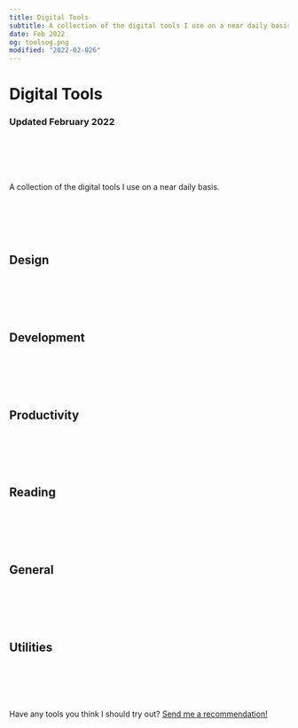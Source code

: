 ```yaml
---
title: Digital Tools
subtitle: A collection of the digital tools I use on a near daily basis.
date: Feb 2022
og: toolsog.png
modified: "2022-02-026"
---
```


# Digital Tools

### Updated February 2022

<br></br>
<br></br>

A collection of the digital tools I use on a near daily basis.

<br></br>
<br></br>

## Design

<Tool
  link="https://www.figma.com/"
  name="Figma"
  description="My primary product design tool. Features like Auto Layout and Component Variants are must-haves."
/>

<Tool
  link="https://www.sketch.com"
  name="Sketch"
  description="My tool of choice for icon design due to the superior inspector and more streamlined custom vector editing."
/>

<Tool
  link="https://www.blender.org"
  name="Blender"
  description="I turn to Blender when I need to create 3D elements and textures for icons or just to roughly model a scene to get things in proper perspective."
/>

<br></br>
<br></br>

## Development

<Tool
  link="https://nova.app"
  name="Nova"
  description="I've been on a native Mac app kick recently. Nova is great."
/>

<Tool
  link="https://github.com/gavinmn"
  name="GitHub"
  description="I use GitHub for all my development needs. I hear GitHub also has a great mobile app 😉"
/>

<Tool
  link="https://vercel.com/"
  name="Vercel"
  description="Blazing fast, incredibly easy to manage — Vercel hosts and deploys everything I have on the web."
/>


<br></br>
<br></br>

## Productivity

<Tool
  link="https://culturedcode.com/things/"
  name="Things"
  description="A shining example of attention to detail, Things is what I use to implement Getting Things Done."
/>

<Tool
  link="https://obsidian.md"
  name="Obsidian"
  description="My go to note taking tool."
/>


<Tool
  link="https://flexibits.com"
  name="Fantastical"
  description="See Nova description. Fantastical is great"
/>

<Tool
  link="https://raycast.com"
  name="Raycast"
  description="Between integrations and custom scripts, everything I need is suddenly a few keystrokes away."
/>

<br></br>
<br></br>

## Reading

<Tool
  link="https://feedbin.com"
  image="feedbin.svg"
  name="Feedbin"
  description="Long live RSS. Feedbin is the best combo of form + function for an RSS reader out there."
/>

<Tool
  link="https://www.instapaper.com"
  image="instapaper.png"
  name="Instapaper"
  description="Anything I want to read online first gets sent to Instapaper so it can be read when I have time, in a distraction free environment, with a digital highlighter."
/>

<Tool
  link="https://readwise.io"
  image="readwise.svg"
  name="Readwise"
  description="Readwise is a fantastic tool to make the most out of your time spent reading. I review a handful of highlights that I save to it every day, and use the Markdown export to bring those passages into my notes."
/>

<Tool
  link="https://oku.club/user/gmn"
  image="readng.png"
  name="Oku"
  description="I've been using Oku to keep track of what I am reading, what I want to read, and what friends are recommending I read. It's a great web app from an indie team."
/>

<br></br>
<br></br>

## General

<Tool
  link="https://texts.com"
  name="Texts"
  description="This was one of those tools that I thought I didn't need, but now I don't know how I was living without."
/>

<Tool
  link="https://overcast.fm"
  name="Overcast"
  description="I've been listening to more podcasts recently and the new Overcast beta is already great and only getting better."
/>


<Tool
  link="https://1password.com"
  name="1Password"
  description="I get nervous when I hear a friend isn't using 1Password. Its autofill extensions make using secure passwords seamless."
/>

<Tool
  link="https://www.apple.com/apple-music/"
  name="Apple Music"
  description="Apple Music's focus on albums over tracks and playlists put it above Spotify for me."
/>

<br></br>
<br></br>

## Utilities

<Tool
  link="https://cleanshot.com"
  name="Cleanshot"
  description="By far my most used utility app. Cleanshot has an insane amount of great features and just works seamlessly. Not sure how I managed screenshots before it."
/>

<Tool
  link="https://www.macbartender.com"
  name="Bartender"
  description="I'm somewhat obsessive about keeping my technology neat and tidy. Bartender is a must."
/>

<Tool
  link="https://v2.airbuddy.app"
  name="AirBuddy"
  description="Another 'I don't know how I lived without this' app. It makes swapping AirPods over to my Mac 1 click, and seamless."
/>

<Tool
  link="https://junecloud.com/software/mac/deliveries.html"
  name="Deliveries"
  description="I can be incredibly impatient when it comes to package deliveries. I'm not sure if Deliveries is good or bad for me but I love it."
/>

<br></br>
<br></br>

Have any tools you think I should try out? [Send me a recommendation!](https://twitter.com/gavmn)
